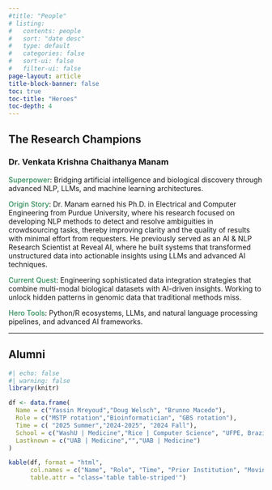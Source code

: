 ```yaml
---
#title: "People"
# listing:
#   contents: people
#   sort: "date desc"
#   type: default
#   categories: false
#   sort-ui: false
#   filter-ui: false
page-layout: article
title-block-banner: false
toc: true
toc-title: "Heroes"  
toc-depth: 4
---
```



<!-- He started his academic journey at [Peking University](https://en.wikipedia.org/wiki/Peking_University), one of China’s most prestigious universities.  He continued to pursue his education and training at  [UCLA](https://en.wikipedia.org/wiki/University_of_California,_Los_Angeles), with Dr. Charles Taylor, a pioneering researcher exploring fundamental questions about language evolution and artificial life; and at the [University of Notre Dame](https://en.wikipedia.org/wiki/University_of_Notre_Dame), with Dr. [Nora Besansky](https://en.wikipedia.org/wiki/Nora_J._Besansky), on ecological genomics of adaptation and speciation. -->

<!-- During his postdoctoral fellowship at the [University of Texas at Austin](https://en.wikipedia.org/wiki/University_of_Texas_at_Austin), he worked with Dr. [Mark Kirkpatrick](https://en.wikipedia.org/wiki/Mark_Kirkpatrick), in population genetics and theoretical biology, and Dr. [David Houle](https://www.bio.fsu.edu/faculty.php?faculty-id=houle), in quantitative genetics and the evolution of complex traits. After that, he worked as a senior/lead computational research scientist at [St. Jude Children's Research Hospital](https://en.wikipedia.org/wiki/St._Jude_Children%27s_Research_Hospital), a world-renowned institution at the forefront of pediatric cancer research and treatment, where he contributed to their mission of finding cures and saving children's lives. -->

<!-- Currently, he serves as a faculty member and head of bioinformatics in the Stem Cell Program and the Institute for Cancer Outcomes and Survivorship at the Heersink School of Medicine, [University of Alabama at Birmingham](https://en.wikipedia.org/wiki/University_of_Alabama_at_Birmingham_School_of_Medicine). His work integrates expertise in genetics, bioinformatics, and computational biology to advance understanding and treatment of cancer and other complex diseases. -->

## The Research Champions

### Dr.  Venkata Krishna Chaithanya Manam

[Superpower]{style="font-weight: 500; color:seagreen;"}:  Bridging artificial intelligence and biological discovery through advanced NLP, LLMs, and machine learning architectures.

[Origin Story]{style="font-weight: 500; color:seagreen;"}: Dr. Manam earned his Ph.D. in Electrical and Computer Engineering from Purdue University, where his research focused on developing NLP methods to detect and resolve ambiguities in crowdsourcing tasks, thereby improving clarity and the quality of results with minimal effort from requesters. He previously served as an AI & NLP Research Scientist at Reveal AI, where he built systems that transformed unstructured data into actionable insights using LLMs and advanced AI techniques.

[Current Quest]{style="font-weight: 500; color:seagreen;"}: Engineering sophisticated data integration strategies that combine multi-modal biological datasets with AI-driven insights. Working to unlock hidden patterns in genomic data that traditional methods miss.

[Hero Tools]{style="font-weight: 500; color:seagreen;"}: Python/R ecosystems, LLMs, and natural language processing pipelines, and advanced AI frameworks.

---



## Alumni 

```r
#| echo: false
#| warning: false
library(knitr)

df <- data.frame(
  Name = c("Yassin Mreyoud","Doug Welsch", "Brunno Macedo"),
  Role = c("MSTP rotation","Bioinformatician", "GBS rotation"),
  Time = c( "2025 Summer","2024-2025", "2024 Fall"),
  School = c("WashU | Medicine","Rice | Computer Science", "UFPE, Brazil"),
  Lastknown = c("UAB | Medicine","","UAB | Medicine")
)

kable(df, format = "html",
      col.names = c("Name", "Role", "Time", "Prior Institution", "Moving Forward"),
      table.attr = "class='table table-striped'")
```


<!-- ### Yassin Mreyoud -->

<!-- [Superpower]{style="font-weight: 500; color:seagreen;"}: Transforming chaotic multi-omics data into crystal-clear biological insights. -->

<!-- [Origin Story]{style="font-weight: 500; color:seagreen;"}: Previously a bioinformatics Scientist at Washington University School of Medicine in St. Louis. Now a MSTP MD/PhD student at UAB. -->

<!-- [Current Quest]{style="font-weight: 500; color:seagreen;"}: Unraveling the mysteries of immuno-dysregulation by mapping cellular conversations and identifying the communication breakdowns that lead to disease. Bridging the gap between computational discovery and clinical application. -->

<!-- [Hero Tools]{style="font-weight: 500; color:seagreen;"}:  Multi-omics integration platforms, cell-cell communication algorithms, single-cell analysis pipelines. -->

<!-- --- -->

<!-- ## Doug Welsch - Bioinformatician -->

<!-- He earned a Bachelor of Science degree in Computer Science from [William Marsh Rice University](https://en.wikipedia.org/wiki/Rice_University), a leading research university in the United States. During his college years, he also pursued a minor in Biochemistry and Cell Biology. As a student researcher at Rice, he worked in Dr. M. Neal [Waxham's lab](https://sites.google.com/uth.edu/waxham-lab/home) at The University of Texas Health Science Center at Houston, focusing on image analysis of synthetic lipid vesicles under cryo-EM, and co-authored a publication in [*Biophysical Reports*]{.underline}. He also worked in Dr. [Hongjie Li's Lab](https://www.bcm.edu/people-search/hongjie-li-66406) at Baylor College of Medicine under the supervision of Dr. Tzu-Chiao Lu on single-cell data analysis and published a co-authored paper in [*Science*]{.underline}. -->

<!-- ## Brunno Macedo - PhD student -->

<!-- He received a Bachelor's degree in Biomedical Sciences from the [Federal University of Pernambuco in Brazil](https://en.wikipedia.org/wiki/Federal_University_of_Pernambuco), where he gained experience in clinical and laboratory hematology while working as a teacher's assistant for both undergraduate and professional specialization courses for two years. He recently completed a Master of Sciences degree from the [University of São Paulo](https://en.wikipedia.org/wiki/University_of_S%C3%A3o_Paulo) at Ribeirão Preto Medical School (Internal Medicine Graduate Program). During his Master's program, he conducted research in [Dr. Fabiola Traina's lab](https://rio.fmrp.usp.br/fabiolatraina/), which focuses on molecular alterations and signaling pathways in myeloid neoplasms. Currently, Brunno is a PhD student at the University of Alabama at Birmingham. -->

